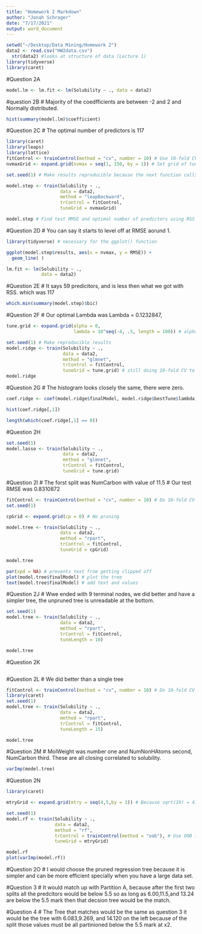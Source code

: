 ```yaml
---
title: "Homework 2 Markdown"
author: "Jonah Schrager"
date: "7/17/2021"
output: word_document
---
```

```r
setwd("~/Desktop/Data Mining/Homework 2")
data2 <- read.csv("HW2data.csv")
  str(data2) #looks at structure of data (Lecture 1)
library(tidyverse)
library(caret)
```

#Question 2A
```r
model.lm <- lm.fit <- lm(Solubility ~ ., data = data2)
```

#question 2B
# Majority of the coedfficients are between -2 and 2 and Normally distributed.
```r
hist(summary(model.lm)$coefficient)
```


#Question 2C
# The optimal number of predictors is 117
```r
library(caret)
library(leaps)
library(lattice)
fitControl <- trainControl(method = "cv", number = 10) # Use 10-fold CV
nvmaxGrid <- expand.grid(nvmax = seq(1, 150, by = 1)) # Set grid of tuning parameters

set.seed(1) # Make results reproducible because the next function calls the random number generator

model.step <- train(Solubility ~ .,
                    data = data2,
                    method = "leapBackward",
                    trControl = fitControl,
                    tuneGrid = nvmaxGrid) 

model.step # Find test RMSE and optimal number of predictors using RSS

```

#Question 2D
# You can say it starts to level off at RMSE aorund 1.
```r
library(tidyverse) # necessary for the ggplot() function

ggplot(model.step$results, aes(x = nvmax, y = RMSE)) +
  geom_line( )

lm.fit <- lm(Solubility ~ .,
             data = data2)
```

#Question 2E
# It says 59 predicitors, and is less then what we got with RSS. which was 117
```r
which.min(summary(model.step)$bic)
```

#Question 2F
# Our optimal Lambda was Lambda = 0.1232847,
```r
tune.grid <- expand.grid(alpha = 0, 
                         lambda = 10^seq(-4, .5, length = 100)) # alpha = 0 for ridge regression. lambda is the "shrinkage" tuning parameter. The bigger the value, the more the coefficients get shrunk to 0

set.seed(1) # Make reproducible results
model.ridge <- train(Solubility ~ .,
                     data = data2,
                     method = "glmnet",
                     trControl = fitControl,
                     tuneGrid = tune.grid) # still doing 10-fold CV to find optimal lambda. Just need to change the method
model.ridge
```

#Question 2G
# The histogram looks closely the same, there were zero.
```r
coef.ridge <- coef(model.ridge$finalModel, model.ridge$bestTune$lambda)

hist(coef.ridge[,1])

length(which(coef.ridge[,1] == 0))
```

#Question 2H
```r
set.seed(1) 
model.lasso <- train(Solubility ~ .,
                     data = data2,
                     method = "glmnet",
                     trControl = fitControl,
                     tuneGrid = tune.grid)
```

#Question 2I
# The forst split was NumCarbon with value of 11.5
# Our test RMSE was 0.8310872 
```r
fitControl <- trainControl(method = "cv", number = 10) # Do 10-fold CV
set.seed(1) 

cpGrid <- expand.grid(cp = 0) # No pruning

model.tree <- train(Solubility ~ .,
                    data = data2,
                    method = "rpart", 
                    trControl = fitControl,
                    tuneGrid = cpGrid)

model.tree

par(xpd = NA) # prevents text from getting clipped off
plot(model.tree$finalModel) # plot the tree
text(model.tree$finalModel) # add text and values
```

#Question 2J
# Wwe ended with 9 terminal nodes, we did better and have a simpler tree, the unpruned tree is unreadable at the bottom.
```r
set.seed(1)
model.tree <- train(Solubility ~ .,
                    data = data2,
                    method = "rpart",
                    trControl = fitControl,
                    tuneLength = 10)

model.tree
```


#Question 2K
```r

```

#Question 2L
# We did better than a single tree
```r
fitControl <- trainControl(method = "cv", number = 10) # Do 10-fold CV
library(caret)
set.seed(1)
model.tree <- train(Solubility ~ .,
                    data = data2,
                    method = "rpart",
                    trControl = fitControl,
                    tuneLength = 15)

model.tree
```

#Question 2M
# MolWeight was number one and NumNonHAtoms second, NumCarbon third. These are all closing correlated to solubility.
```r
varImp(model.tree)
```

#Question 2N
```r
library(caret)

mtryGrid <- expand.grid(mtry = seq(4,5,by = 1)) # Because sqrt(19) = 4.36

set.seed(1)
model.rf <- train(Solubility ~ .,
                  data = data2,
                  method = "rf",
                  trControl = trainControl(method = "oob"), # Use OOB instead of CV
                  tuneGrid = mtryGrid)

model.rf
plot(varImp(model.rf))
```

#Question 2O
# I would choose the pruned regression tree because it is simpler and can be more efficient specially when you have a large data set.

#Question 3
# It would match up with Partition A, because after the first two splits all the predcitors would be below 5.5 so as long as 6.00,11.5,and 13.24 are below the 5.5 mark then that decsion tree would be the match.

#Question 4
# The Tree that matches would be the same as question 3 it would be the tree with 6.083,9.269, and 14.120 on the left because of the split those values must be all partinioned below the 5.5 mark at x2.



















